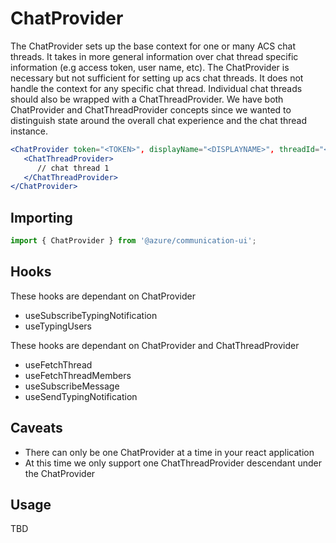 
<Meta title="Providers/Chat/ChatProvider" />

# ChatProvider

The ChatProvider sets up the base context for one or many ACS chat threads. It takes in more general information over chat thread specific information (e.g access token, user name, etc).
The ChatProvider is necessary but not sufficient for setting up acs chat threads. It does not handle the context for any specific chat thread. Individual chat threads should also
be wrapped with a ChatThreadProvider. We have both ChatProvider and ChatThreadProvider concepts since we wanted to distinguish state around the overall chat experience and the
chat thread instance.

```jsx
<ChatProvider token="<TOKEN>", displayName="<DISPLAYNAME>", threadId="<THREADID>", endpointUrl="<ENDPOINTURL>">
   <ChatThreadProvider>
      // chat thread 1
   </ChatThreadProvider>
</ChatProvider>
```

## Importing

```javascript
import { ChatProvider } from '@azure/communication-ui';
```

## Hooks

These hooks are dependant on ChatProvider

- useSubscribeTypingNotification
- useTypingUsers

These hooks are dependant on ChatProvider and ChatThreadProvider

- useFetchThread
- useFetchThreadMembers
- useSubscribeMessage
- useSendTypingNotification

## Caveats

- There can only be one ChatProvider at a time in your react application
- At this time we only support one ChatThreadProvider descendant under the ChatProvider

## Usage

TBD
